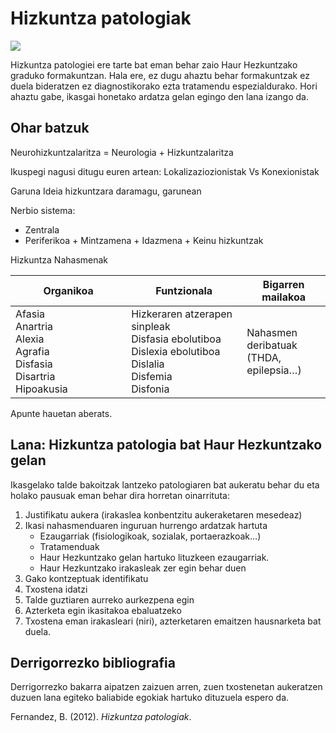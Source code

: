 # Hizkuntza patologiak

[![](https://img.shields.io/badge/Diapoak-patologia-red)](../diapoak/04-Patologiena.pdf)

Hizkuntza patologiei ere tarte bat eman behar zaio Haur Hezkuntzako graduko formakuntzan. Hala ere, ez dugu ahaztu behar formakuntzak ez duela bideratzen ez diagnostikorako ezta tratamendu espezialdurako. Hori ahaztu gabe, ikasgai honetako ardatza gelan egingo den lana izango da.

## Ohar batzuk

Neurohizkuntzalaritza = Neurologia + Hizkuntzalaritza

Ikuspegi nagusi ditugu euren artean: Lokalizaziozionistak Vs Konexionistak

Garuna 
Ideia hizkuntzara daramagu, garunean

Nerbio sistema:

+ Zentrala
+ Periferikoa
        + Mintzamena
        + Idazmena
        + Keinu hizkuntzak


Hizkuntza Nahasmenak

| Organikoa                                                    | Funtzionala                                                  | Bigarren mailakoa                            |
| ------------------------------------------------------------ | ------------------------------------------------------------ | -------------------------------------------- |
| Afasia <br>Anartria <br>Alexia <br>Agrafia <br>Disfasia <br>Disartria <br>Hipoakusia | Hizkeraren atzerapen sinpleak<br> Disfasia ebolutiboa <br>Dislexia ebolutiboa <br>Dislalia <br>Disfemia <br>Disfonia | Nahasmen deribatuak <br>(THDA, epilepsia...) |

Apunte hauetan aberats.


## Lana: Hizkuntza patologia bat Haur Hezkuntzako gelan

Ikasgelako talde bakoitzak lantzeko patologiaren bat aukeratu behar du eta holako pausuak eman behar dira horretan oinarrituta:

1. Justifikatu aukera (irakaslea konbentzitu aukeraketaren mesedeaz)
2. Ikasi nahasmenduaren inguruan hurrengo ardatzak hartuta
    + Ezaugarriak (fisiologikoak, sozialak, portaerazkoak...)
    + Tratamenduak
    + Haur Hezkuntzako gelan hartuko lituzkeen ezaugarriak.
    + Haur Hezkuntzako irakasleak zer egin behar duen
3. Gako kontzeptuak identifikatu
4. Txostena idatzi
5. Talde guztiaren aurreko aurkezpena egin
6. Azterketa egin ikasitakoa ebaluatzeko
7. Txostena eman irakasleari (niri), azterketaren emaitzen hausnarketa bat duela.

## Derrigorrezko bibliografia

Derrigorrezko bakarra aipatzen zaizuen arren, zuen txostenetan aukeratzen duzuen lana egiteko baliabide egokiak hartuko dituzuela espero da.

Fernandez, B. (2012). *Hizkuntza patologiak*.

